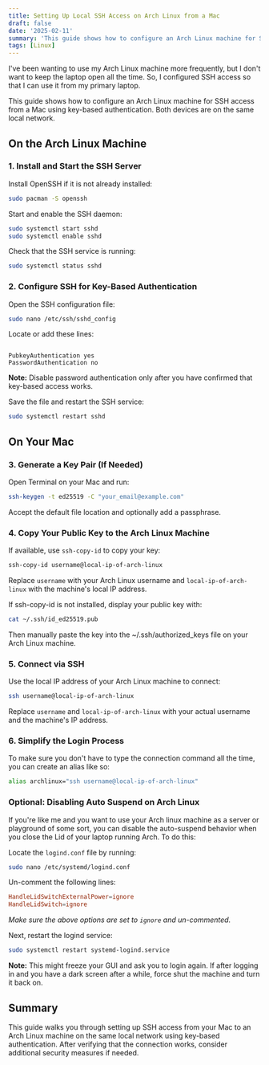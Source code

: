 ```yaml
---
title: Setting Up Local SSH Access on Arch Linux from a Mac
draft: false
date: '2025-02-11'
summary: 'This guide shows how to configure an Arch Linux machine for SSH access from a Mac using key-based authentication'
tags: [Linux]
---
```


I've been wanting to use my Arch Linux machine more frequently, but I don't want to keep the laptop open all the time. So, I configured SSH access so that I can use it from my primary laptop.

This guide shows how to configure an Arch Linux machine for SSH access from a Mac using key-based authentication. Both devices are on the same local network.

## On the Arch Linux Machine

### 1. Install and Start the SSH Server

Install OpenSSH if it is not already installed:

```bash
sudo pacman -S openssh
```

Start and enable the SSH daemon:

```bash
sudo systemctl start sshd
sudo systemctl enable sshd
```

Check that the SSH service is running:

```bash
sudo systemctl status sshd
```

### 2. Configure SSH for Key-Based Authentication

Open the SSH configuration file:

```bash
sudo nano /etc/ssh/sshd_config
```

Locate or add these lines:

```

PubkeyAuthentication yes
PasswordAuthentication no

```

**Note:** Disable password authentication only after you have confirmed that key-based access works.

Save the file and restart the SSH service:

```bash
sudo systemctl restart sshd
```

## On Your Mac

### 3. Generate a Key Pair (If Needed)

Open Terminal on your Mac and run:

```bash
ssh-keygen -t ed25519 -C "your_email@example.com"
```

Accept the default file location and optionally add a passphrase.

### 4. Copy Your Public Key to the Arch Linux Machine

If available, use `ssh-copy-id` to copy your key:

```bash
ssh-copy-id username@local-ip-of-arch-linux
```

Replace `username` with your Arch Linux username and `local-ip-of-arch-linux` with the machine's local IP address.

If ssh-copy-id is not installed, display your public key with:

```bash
cat ~/.ssh/id_ed25519.pub
```

Then manually paste the key into the ~/.ssh/authorized_keys file on your Arch Linux machine.

### 5. Connect via SSH

Use the local IP address of your Arch Linux machine to connect:

```bash
ssh username@local-ip-of-arch-linux
```

Replace `username` and `local-ip-of-arch-linux` with your actual username and the machine's IP address.

### 6. Simplify the Login Process

To make sure you don't have to type the connection command all the time, you can create an alias like so:

```bash
alias archlinux="ssh username@local-ip-of-arch-linux"
```

### Optional: Disabling Auto Suspend on Arch Linux

If you're like me and you want to use your Arch linux machine as a server or playground of some sort, you can disable the auto-suspend behavior when you close the Lid of your laptop running Arch. To do this:

Locate the `logind.conf` file by running:

```bash
sudo nano /etc/systemd/logind.conf
```

Un-comment the following lines:

```conf
HandleLidSwitchExternalPower=ignore
HandleLidSwitch=ignore
```

_Make sure the above options are set to `ignore` and un-commented._

Next, restart the logind service:

```bash
sudo systemctl restart systemd-logind.service
```

**Note:** This might freeze your GUI and ask you to login again. If after logging in and you have a dark screen after a while, force shut the machine and turn it back on.

## Summary

This guide walks you through setting up SSH access from your Mac to an Arch Linux machine on the same local network using key-based authentication. After verifying that the connection works, consider additional security measures if needed.
